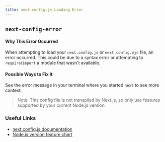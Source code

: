 ```yaml
---
title: next.config.js Loading Error
---
```


## `next-config-error`

#### Why This Error Occurred

When attempting to load your `next.config.js` or `next.config.mjs` file, an error occurred. This could be due to a syntax error or attempting to `require`/`import` a module that wasn't available.

#### Possible Ways to Fix It

See the error message in your terminal where you started `next` to see more context.

> Note: This config file is not transpiled by Next.js, so only use features supported by your current Node.js version.

### Useful Links

- [next.config.js documentation](https://nextjs.org/docs/api-reference/next.config.js/introduction)
- [Node.js version feature chart](https://node.green/)
